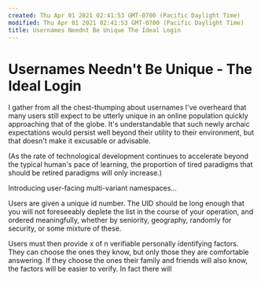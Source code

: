 ```yaml
---
created: Thu Apr 01 2021 02:41:53 GMT-0700 (Pacific Daylight Time)
modified: Thu Apr 01 2021 02:41:53 GMT-0700 (Pacific Daylight Time)
title: Usernames Neednt Be Unique The Ideal Login
---
```


# Usernames Needn't Be Unique - The Ideal Login

I gather from all the chest-thumping about usernames I've overheard that many users still expect to be utterly unique in an online population quickly approaching that of the globe. It's understandable that such newly archaic expectations would persist well beyond their utility to their environment, but that doesn't make it excusable or advisable.

(As the rate of technological development continues to accelerate beyond the typical human's pace of learning, the proportion of tired paradigms that should be retired paradigms will only increase.)

Introducing user-facing multi-variant namespaces...

Users are given a unique id number. The UID should be long enough that you will not foreseeably deplete the list in the course of your operation, and ordered meaningfully, whether by seniority, geography, randomly for security, or some mixture of these.

Users must then provide x of n verifiable personally identifying factors. They can choose the ones they know, but only those they are comfortable answering. If they choose the ones their family and friends will also know, the factors will be easier to verify. In fact there will
